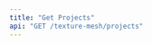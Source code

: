 ```yaml
---
title: "Get Projects"
api: "GET /texture-mesh/projects"
---
```


<ParamField header="Authorization" type="string" required hidden />
<ParamField header="x-api-key" type="string" required hidden />

### Description
Returns an array of the texture mesh projects

<RequestExample>
```bash cURL
curl -X 'GET' \
  'https://api.mirageml.com/texture-mesh/projects' \
  -H 'accept: application/json'
```
</RequestExample>

<ResponseExample>
```json
[
    {
        "node": {
            "id": "66bb509b-7888-427a-b9fc-1a915a46fba0",
            "type": "upload",
            "prompt": "Pallet_A1",
            "status": "succeeded",
            "created_at": "2022-10-10T00:05:43.106404+00:00",
            "text_mesh_runsCollection": {
                "edges": [
                    {
                        "node": {
                            "id": "433db382-d08a-4543-bbd7-b6aa28683745",
                            "prompt": "shiny rough metal",
                            "status": "succeeded",
                            "color_map": false,
                            "created_at": "2022-10-13T20:53:49.681228+00:00",
                            "init_image": false,
                            "num_outputs": "4",
                            "square_func": "scale",
                            "generate_maps": true,
                            "make_tileable": false,
                            "prompt_strength": 0.8,
                            "super_resolution": "4096"
                        },
                    },
                    {
                        "node": {
                            "id": "e92f0027-c1a8-469f-a44c-e066e7fdb663",
                            "prompt": "shiny rough metal",
                            "status": "succeeded",
                            "color_map": false,
                            "created_at": "2022-10-11T01:11:01.361866+00:00",
                            "init_image": false,
                            "num_outputs": "4",
                            "square_func": "scale",
                            "generate_maps": true,
                            "make_tileable": false,
                            "prompt_strength": 0.8,
                            "super_resolution": "0"
                        },
                    }
                ],
            }
        },
    }
]
```
</ResponseExample>
